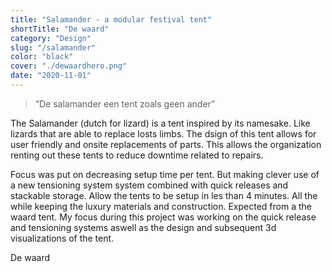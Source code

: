 ```yaml
---
title: "Salamander - a modular festival tent"
shortTitle: "De waard"
category: "Design"
slug: "/salamander"
color: "black"
cover: "./dewaardhero.png"
date: "2020-11-01"
---
```



> “De salamander
>  een tent zoals geen ander”

The Salamander (dutch for lizard) is a tent inspired by its namesake. Like lizards that are able to replace losts limbs. The dsign of this tent allows for user friendly and onsite replacements of parts. This allows the organization renting out these tents to reduce downtime related to repairs.

Focus was put on decreasing setup time per tent. But making clever use of a new tensioning system system combined with quick releases and stackable storage. Allow the tents to be setup in les than 4 minutes. All the while keeping the luxury materials and construction. Expected from a the waard tent. 
My focus during this project was working on the quick release and tensioning systems aswell as the design and subsequent 3d visualizations of the tent.


De waard 

